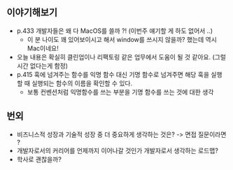 ## 이야기해보기

-   p.433 개발자들은 왜 다 MacOS를 쓸까 ?! (이번주 얘기할 게 하도 없어서 ..)
    -   이 분 나이도 꽤 있어보이시고 해서 window를 쓰시지 않을까? 했는데 역시 Mac이네요!
-   오늘 내용은 확실히 클린업이나 리팩토링 같은 업무에서 도움이 될 것 같아요. (그럴 시간 없다는게 함정)
-   p.415 훅에 넘겨주는 함수를 익명 함수 대신 기명 함수로 넘겨주면 해당 훅을 실행할 때 실행되는 함수의 이름을 확인할 수 있다.
    -   보통 컨벤션처럼 익명함수를 쓰는 부분을 기명 함수를 쓰는 것에 대한 생각

## 번외

-   비즈니스적 성장과 기술적 성장 중 더 중요하게 생각하는 것은? -> 면접 질문이라면 ?
-   개발자로서의 커리어를 언제까지 이어나갈 것인가 개발자로서 생각하는 로드맵?
-   학사로 괜찮을까?
